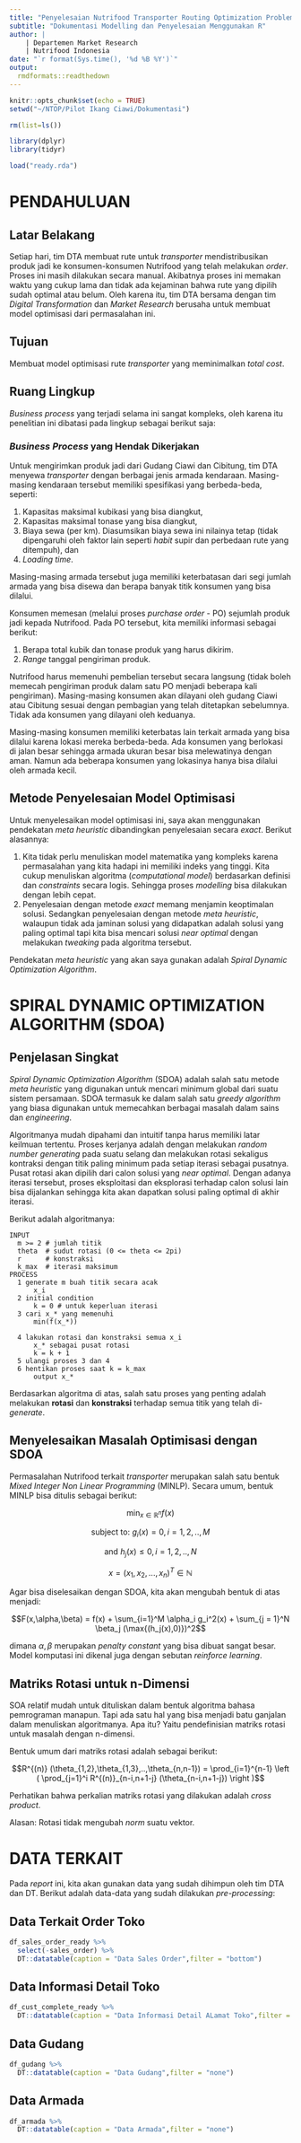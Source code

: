 ```yaml
---
title: "Penyelesaian Nutrifood Transporter Routing Optimization Problem Menggunakan Spiral Dynamic Optimization Algorithm"
subtitle: "Dokumentasi Modelling dan Penyelesaian Menggunakan R"
author: | 
    | Departemen Market Research
    | Nutrifood Indonesia
date: "`r format(Sys.time(), '%d %B %Y')`"
output: 
  rmdformats::readthedown
---
```



```r
knitr::opts_chunk$set(echo = TRUE)
setwd("~/NTOP/Pilot Ikang Ciawi/Dokumentasi")

rm(list=ls())

library(dplyr)
library(tidyr)

load("ready.rda")
```

# PENDAHULUAN

## Latar Belakang

Setiap hari, tim DTA membuat rute untuk _transporter_ mendistribusikan produk jadi ke konsumen-konsumen Nutrifood yang telah melakukan _order_. Proses ini masih dilakukan secara manual. Akibatnya proses ini memakan waktu yang cukup lama dan tidak ada kejaminan bahwa rute yang dipilih sudah optimal atau belum. Oleh karena itu, tim DTA bersama dengan tim _Digital Transformation_ dan _Market Research_ berusaha untuk membuat model optimisasi dari permasalahan ini.

## Tujuan

Membuat model optimisasi rute _transporter_ yang meminimalkan _total cost_.

## Ruang Lingkup

_Business process_ yang terjadi selama ini sangat kompleks, oleh karena itu penelitian ini dibatasi pada lingkup sebagai berikut saja:

### _Business Process_ yang Hendak Dikerjakan 

Untuk mengirimkan produk jadi dari Gudang Ciawi dan Cibitung, tim DTA menyewa _transporter_ dengan berbagai jenis armada kendaraan. Masing-masing kendaraan tersebut memiliki spesifikasi yang berbeda-beda, seperti: 

1. Kapasitas maksimal kubikasi yang bisa diangkut, 
1. Kapasitas maksimal tonase yang bisa diangkut, 
1. Biaya sewa (per km). Diasumsikan biaya sewa ini nilainya tetap (tidak dipengaruhi oleh faktor lain seperti _habit_ supir dan perbedaan rute yang ditempuh), dan
1. _Loading time_. 

Masing-masing armada tersebut juga memiliki keterbatasan dari segi jumlah armada yang bisa disewa dan berapa banyak titik konsumen yang bisa dilalui.

Konsumen memesan (melalui proses _purchase order_ - PO) sejumlah produk jadi kepada Nutrifood. Pada PO tersebut, kita memiliki informasi sebagai berikut:

1. Berapa total kubik dan tonase produk yang harus dikirim. 
1. _Range_ tanggal pengiriman produk. 

Nutrifood harus memenuhi pembelian tersebut secara langsung (tidak boleh memecah pengiriman produk dalam satu PO menjadi beberapa kali pengiriman). Masing-masing konsumen akan dilayani oleh gudang Ciawi atau Cibitung sesuai dengan pembagian yang telah ditetapkan sebelumnya. Tidak ada konsumen yang dilayani oleh keduanya.

Masing-masing konsumen memiliki keterbatas lain terkait armada yang bisa dilalui karena lokasi mereka berbeda-beda. Ada konsumen yang berlokasi di jalan besar sehingga armada ukuran besar bisa melewatinya dengan aman. Namun ada beberapa konsumen yang lokasinya hanya bisa dilalui oleh armada kecil.

## Metode Penyelesaian Model Optimisasi

Untuk menyelesaikan model optimisasi ini, saya akan menggunakan pendekatan _meta heuristic_ dibandingkan penyelesaian secara _exact_. Berikut alasannya:

1. Kita tidak perlu menuliskan model matematika yang kompleks karena permasalahan yang kita hadapi ini memiliki indeks yang tinggi. Kita cukup menuliskan algoritma (_computational model_) berdasarkan definisi dan _constraints_ secara logis. Sehingga proses _modelling_ bisa dilakukan dengan lebih cepat.
1. Penyelesaian dengan metode _exact_ memang menjamin keoptimalan solusi. Sedangkan penyelesaian dengan metode _meta heuristic_, walaupun tidak ada jaminan solusi yang didapatkan adalah solusi yang paling optimal tapi kita bisa mencari solusi _near optimal_ dengan melakukan _tweaking_ pada algoritma tersebut.

Pendekatan _meta heuristic_ yang akan saya gunakan adalah _Spiral Dynamic Optimization Algorithm_.


# SPIRAL DYNAMIC OPTIMIZATION ALGORITHM (SDOA)

## Penjelasan Singkat

_Spiral Dynamic Optimization Algorithm_ (SDOA) adalah salah satu metode _meta heuristic_ yang digunakan untuk mencari minimum global dari suatu sistem persamaan. SDOA termasuk ke dalam salah satu _greedy algorithm_ yang biasa digunakan untuk memecahkan berbagai masalah dalam sains dan _engineering_.

Algoritmanya mudah dipahami dan intuitif tanpa harus memiliki latar keilmuan tertentu. Proses kerjanya adalah dengan melakukan _random number generating_ pada suatu selang dan melakukan rotasi sekaligus kontraksi dengan titik paling minimum pada setiap iterasi sebagai pusatnya. Pusat rotasi akan dipilih dari calon solusi yang _near optimal_. Dengan adanya iterasi tersebut, proses eksploitasi dan eksplorasi terhadap calon solusi lain bisa dijalankan sehingga kita akan dapatkan solusi paling optimal di akhir iterasi.

Berikut adalah algoritmanya:

```
INPUT
  m >= 2 # jumlah titik
  theta  # sudut rotasi (0 <= theta <= 2pi)
  r      # konstraksi
  k_max  # iterasi maksimum
PROCESS
  1 generate m buah titik secara acak
      x_i
  2 initial condition
      k = 0 # untuk keperluan iterasi
  3 cari x_* yang memenuhi
      min(f(x_*))
  
  4 lakukan rotasi dan konstraksi semua x_i
      x_* sebagai pusat rotasi
      k = k + 1
  5 ulangi proses 3 dan 4
  6 hentikan proses saat k = k_max
      output x_*
```

Berdasarkan algoritma di atas, salah satu proses yang penting adalah melakukan __rotasi__ dan __konstraksi__ terhadap semua titik yang telah di-_generate_.

## Menyelesaikan Masalah Optimisasi dengan SDOA

Permasalahan Nutrifood terkait _transporter_ merupakan salah satu bentuk _Mixed Integer Non Linear Programming_ (MINLP). Secara umum, bentuk MINLP bisa ditulis sebagai berikut:

$$\min_{x \in \mathbb{R}^n} f(x)$$

$$\text{subject to: } g_i(x) = 0, i = 1,2,..,M$$

$$\text{and } h_j(x) \leq 0,i = 1,2,..,N$$

$$x = (x_1,x_2,...,x_n)^T \in \mathbb{N}$$

Agar bisa diselesaikan dengan SDOA, kita akan mengubah bentuk di atas menjadi:

$$F(x,\alpha,\beta) = f(x) + \sum_{i=1}^M \alpha_i g_i^2(x) + \sum_{j = 1}^N \beta_j (\max{(h_j(x),0)})^2$$

dimana $\alpha,\beta$ merupakan _penalty constant_ yang bisa dibuat sangat besar. Model komputasi ini dikenal juga dengan sebutan _reinforce learning_.


## Matriks Rotasi untuk n-Dimensi

SOA relatif mudah untuk dituliskan dalam bentuk algoritma bahasa pemrograman manapun. Tapi ada satu hal yang bisa menjadi batu ganjalan dalam menuliskan algoritmanya. Apa itu? Yaitu pendefinisian matriks rotasi untuk masalah dengan n-dimensi.

Bentuk umum dari matriks rotasi adalah sebagai berikut:

$$R^{(n)} (\theta_{1,2},\theta_{1,3},..,\theta_{n,n-1}) = \prod_{i=1}^{n-1} \left ( \prod_{j=1}^i R^{(n)}_{n-i,n+1-j} (\theta_{n-i,n+1-j}) \right )$$

Perhatikan bahwa perkalian matriks rotasi yang dilakukan adalah _cross product_.

Alasan: Rotasi tidak mengubah _norm_ suatu vektor.

# DATA TERKAIT

Pada _report_ ini, kita akan gunakan data yang sudah dihimpun oleh tim DTA dan DT. Berikut adalah data-data yang sudah dilakukan _pre-processing_:

## Data Terkait Order Toko

```r
df_sales_order_ready %>% 
  select(-sales_order) %>% 
  DT::datatable(caption = "Data Sales Order",filter = "bottom")
```

## Data Informasi Detail Toko

```r
df_cust_complete_ready %>% 
  DT::datatable(caption = "Data Informasi Detail ALamat Toko",filter = "bottom")
```

## Data Gudang

```r
df_gudang %>% 
  DT::datatable(caption = "Data Gudang",filter = "none")
```

## Data Armada

```r
df_armada %>% 
  DT::datatable(caption = "Data Armada",filter = "none")
```


